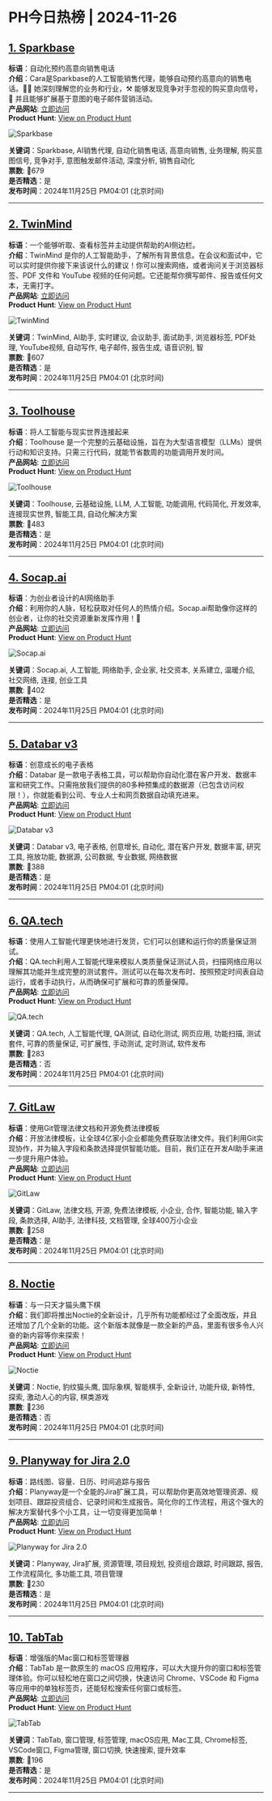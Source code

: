 # PH今日热榜 | 2024-11-26  

## [1. Sparkbase](https://www.producthunt.com/posts/sparkbase?utm_campaign=producthunt-api&utm_medium=api-v2&utm_source=Application%3A+ph-daily+%28ID%3A+150577%29)  
**标语**：自动化预约高意向销售电话  
**介绍**：Cara是Sparkbase的人工智能销售代理，能够自动预约高意向的销售电话。🕵️‍♀️ 她深刻理解您的业务和行业，⚒️ 能够发现竞争对手忽视的购买意向信号，🚀 并且能够扩展基于意图的电子邮件营销活动。  
**产品网站**: [立即访问](https://www.producthunt.com/r/F3RISJPNU5YXPX?utm_campaign=producthunt-api&utm_medium=api-v2&utm_source=Application%3A+ph-daily+%28ID%3A+150577%29)  
**Product Hunt**: [View on Product Hunt](https://www.producthunt.com/posts/sparkbase?utm_campaign=producthunt-api&utm_medium=api-v2&utm_source=Application%3A+ph-daily+%28ID%3A+150577%29)  

![Sparkbase](https://ph-files.imgix.net/52d66501-e1ce-42d5-96e3-4b2718ed692a.png?auto=format&fit=crop&frame=1&h=512&w=1024)  

**关键词**：Sparkbase, AI销售代理, 自动化销售电话, 高意向销售, 业务理解, 购买意图信号, 竞争对手, 意图触发邮件活动, 深度分析, 销售自动化  
**票数**: 🔺679  
**是否精选**：是  
**发布时间**：2024年11月25日 PM04:01 (北京时间)  

---  

## [2. TwinMind](https://www.producthunt.com/posts/twinmind?utm_campaign=producthunt-api&utm_medium=api-v2&utm_source=Application%3A+ph-daily+%28ID%3A+150577%29)  
**标语**：一个能够听取、查看标签并主动提供帮助的AI侧边栏。  
**介绍**：TwinMind 是你的人工智能助手，了解所有背景信息。在会议和面试中，它可以实时提供你接下来该说什么的建议！你可以搜索网络，或者询问关于浏览器标签、PDF 文件和 YouTube 视频的任何问题。它还能帮你撰写邮件、报告或任何文本，无需打字。  
**产品网站**: [立即访问](https://www.producthunt.com/r/6O5LBTYMUHKGDM?utm_campaign=producthunt-api&utm_medium=api-v2&utm_source=Application%3A+ph-daily+%28ID%3A+150577%29)  
**Product Hunt**: [View on Product Hunt](https://www.producthunt.com/posts/twinmind?utm_campaign=producthunt-api&utm_medium=api-v2&utm_source=Application%3A+ph-daily+%28ID%3A+150577%29)  

![TwinMind](https://ph-files.imgix.net/05d51045-ba73-46e1-b026-6bdee8ab42b7.png?auto=format&fit=crop&frame=1&h=512&w=1024)  

**关键词**：TwinMind, AI助手, 实时建议, 会议助手, 面试助手, 浏览器标签, PDF处理, YouTube视频, 自动写作, 电子邮件, 报告生成, 语音识别, 智  
**票数**: 🔺607  
**是否精选**：是  
**发布时间**：2024年11月25日 PM04:01 (北京时间)  

---  

## [3. Toolhouse](https://www.producthunt.com/posts/toolhouse?utm_campaign=producthunt-api&utm_medium=api-v2&utm_source=Application%3A+ph-daily+%28ID%3A+150577%29)  
**标语**：将人工智能与现实世界连接起来  
**介绍**：Toolhouse 是一个完整的云基础设施，旨在为大型语言模型（LLMs）提供行动和知识支持。只需三行代码，就能节省数周的功能调用开发时间。  
**产品网站**: [立即访问](https://www.producthunt.com/r/Z3OSVR3IGVA5FN?utm_campaign=producthunt-api&utm_medium=api-v2&utm_source=Application%3A+ph-daily+%28ID%3A+150577%29)  
**Product Hunt**: [View on Product Hunt](https://www.producthunt.com/posts/toolhouse?utm_campaign=producthunt-api&utm_medium=api-v2&utm_source=Application%3A+ph-daily+%28ID%3A+150577%29)  

![Toolhouse](https://ph-files.imgix.net/49cffe08-ecc5-402a-a6da-0f0c49523b50.png?auto=format&fit=crop&frame=1&h=512&w=1024)  

**关键词**：Toolhouse, 云基础设施, LLM, 人工智能, 功能调用, 代码简化, 开发效率, 连接现实世界, 智能工具, 自动化解决方案  
**票数**: 🔺483  
**是否精选**：是  
**发布时间**：2024年11月25日 PM04:01 (北京时间)  

---  

## [4. Socap.ai](https://www.producthunt.com/posts/socap-ai-2?utm_campaign=producthunt-api&utm_medium=api-v2&utm_source=Application%3A+ph-daily+%28ID%3A+150577%29)  
**标语**：为创业者设计的AI网络助手  
**介绍**：利用你的人脉，轻松获取对任何人的热情介绍。Socap.ai帮助像你这样的创业者，让你的社交资源重新发挥作用！🤝  
**产品网站**: [立即访问](https://www.producthunt.com/r/46OWUQW62XXHZV?utm_campaign=producthunt-api&utm_medium=api-v2&utm_source=Application%3A+ph-daily+%28ID%3A+150577%29)  
**Product Hunt**: [View on Product Hunt](https://www.producthunt.com/posts/socap-ai-2?utm_campaign=producthunt-api&utm_medium=api-v2&utm_source=Application%3A+ph-daily+%28ID%3A+150577%29)  

![Socap.ai](https://ph-files.imgix.net/46dcec63-07fe-45cc-862f-68774a4fd93e.png?auto=format&fit=crop&frame=1&h=512&w=1024)  

**关键词**：Socap.ai, 人工智能, 网络助手, 企业家, 社交资本, 关系建立, 温暖介绍, 社交网络, 连接, 创业工具  
**票数**: 🔺402  
**是否精选**：是  
**发布时间**：2024年11月25日 PM04:01 (北京时间)  

---  

## [5. Databar v3](https://www.producthunt.com/posts/databar-v3?utm_campaign=producthunt-api&utm_medium=api-v2&utm_source=Application%3A+ph-daily+%28ID%3A+150577%29)  
**标语**：创意成长的电子表格  
**介绍**：Databar 是一款电子表格工具，可以帮助你自动化潜在客户开发、数据丰富和研究工作。只需拖放我们提供的80多种预集成的数据源（已包含访问权限！），你就能看到公司、专业人士和网页数据自动填充进来。  
**产品网站**: [立即访问](https://www.producthunt.com/r/HKQ7FZQYUGMPOU?utm_campaign=producthunt-api&utm_medium=api-v2&utm_source=Application%3A+ph-daily+%28ID%3A+150577%29)  
**Product Hunt**: [View on Product Hunt](https://www.producthunt.com/posts/databar-v3?utm_campaign=producthunt-api&utm_medium=api-v2&utm_source=Application%3A+ph-daily+%28ID%3A+150577%29)  

![Databar v3](https://ph-files.imgix.net/a61e86ad-c572-443d-8fd9-5a4ba2064c61.png?auto=format&fit=crop&frame=1&h=512&w=1024)  

**关键词**：Databar v3, 电子表格, 创意增长, 自动化, 潜在客户开发, 数据丰富, 研究工具, 拖放功能, 数据源, 公司数据, 专业数据, 网络数据  
**票数**: 🔺388  
**是否精选**：是  
**发布时间**：2024年11月25日 PM04:01 (北京时间)  

---  

## [6. QA.tech](https://www.producthunt.com/posts/qa-tech?utm_campaign=producthunt-api&utm_medium=api-v2&utm_source=Application%3A+ph-daily+%28ID%3A+150577%29)  
**标语**：使用人工智能代理更快地进行发货，它们可以创建和运行你的质量保证测试。  
**介绍**：QA.tech利用人工智能代理来模拟人类质量保证测试人员，扫描网络应用以理解其功能并生成完整的测试套件。测试可以在每次发布时、按照预定时间表自动运行，或者手动执行，从而确保可扩展和可靠的质量保障。  
**产品网站**: [立即访问](https://www.producthunt.com/r/RQOBYNXKS2HP5V?utm_campaign=producthunt-api&utm_medium=api-v2&utm_source=Application%3A+ph-daily+%28ID%3A+150577%29)  
**Product Hunt**: [View on Product Hunt](https://www.producthunt.com/posts/qa-tech?utm_campaign=producthunt-api&utm_medium=api-v2&utm_source=Application%3A+ph-daily+%28ID%3A+150577%29)  

![QA.tech](https://ph-files.imgix.net/f21feac3-7bd7-4bc9-a730-67037fce00ef.png?auto=format&fit=crop&frame=1&h=512&w=1024)  

**关键词**：QA.tech, 人工智能代理, QA测试, 自动化测试, 网页应用, 功能扫描, 测试套件, 可靠的质量保证, 可扩展性, 手动测试, 定时测试, 软件发布  
**票数**: 🔺283  
**是否精选**：否  
**发布时间**：2024年11月25日 PM04:01 (北京时间)  

---  

## [7. GitLaw](https://www.producthunt.com/posts/gitlaw?utm_campaign=producthunt-api&utm_medium=api-v2&utm_source=Application%3A+ph-daily+%28ID%3A+150577%29)  
**标语**：使用Git管理法律文档和开源免费法律模板  
**介绍**：开放法律模板，让全球4亿家小企业都能免费获取法律文件。我们利用Git实现协作，并为输入字段和条款选择提供智能功能。目前，我们正在开发AI助手来进一步提升用户体验。  
**产品网站**: [立即访问](https://www.producthunt.com/r/LQMI6AM72Z6YCR?utm_campaign=producthunt-api&utm_medium=api-v2&utm_source=Application%3A+ph-daily+%28ID%3A+150577%29)  
**Product Hunt**: [View on Product Hunt](https://www.producthunt.com/posts/gitlaw?utm_campaign=producthunt-api&utm_medium=api-v2&utm_source=Application%3A+ph-daily+%28ID%3A+150577%29)  

![GitLaw](https://ph-files.imgix.net/7c8fe21e-6d7b-40ab-8aaa-691429de3ab4.png?auto=format&fit=crop&frame=1&h=512&w=1024)  

**关键词**：GitLaw, 法律文档, 开源, 免费法律模板, 小企业, 合作, 智能功能, 输入字段, 条款选择, AI助手, 法律科技, 文档管理, 全球400万小企业  
**票数**: 🔺258  
**是否精选**：是  
**发布时间**：2024年11月25日 PM04:01 (北京时间)  

---  

## [8. Noctie](https://www.producthunt.com/posts/noctie-2?utm_campaign=producthunt-api&utm_medium=api-v2&utm_source=Application%3A+ph-daily+%28ID%3A+150577%29)  
**标语**：与一只天才猫头鹰下棋  
**介绍**：我们即将推出Noctie的全新设计，几乎所有功能都经过了全面改版，并且还增加了几个全新的功能。这个新版本就像是一款全新的产品，里面有很多令人兴奋的新内容等你来探索！  
**产品网站**: [立即访问](https://www.producthunt.com/r/5UCHH4LXQ4LSPC?utm_campaign=producthunt-api&utm_medium=api-v2&utm_source=Application%3A+ph-daily+%28ID%3A+150577%29)  
**Product Hunt**: [View on Product Hunt](https://www.producthunt.com/posts/noctie-2?utm_campaign=producthunt-api&utm_medium=api-v2&utm_source=Application%3A+ph-daily+%28ID%3A+150577%29)  

![Noctie](https://ph-files.imgix.net/92c451c4-52cc-4f9b-a54f-856fbd869ca0.png?auto=format&fit=crop&frame=1&h=512&w=1024)  

**关键词**：Noctie, 豹纹猫头鹰, 国际象棋, 智能棋手, 全新设计, 功能升级, 新特性, 探索, 激动人心的内容, 棋类游戏  
**票数**: 🔺236  
**是否精选**：否  
**发布时间**：2024年11月25日 PM04:01 (北京时间)  

---  

## [9. Planyway for Jira 2.0](https://www.producthunt.com/posts/planyway-for-jira-2-0?utm_campaign=producthunt-api&utm_medium=api-v2&utm_source=Application%3A+ph-daily+%28ID%3A+150577%29)  
**标语**：路线图、容量、日历、时间追踪与报告  
**介绍**：Planyway是一个全能的Jira扩展工具，可以帮助你更高效地管理资源、规划项目、跟踪投资组合、记录时间和生成报告。简化你的工作流程，用这个强大的解决方案替代多个小工具，让一切变得更加简单！  
**产品网站**: [立即访问](https://www.producthunt.com/r/P6FQKJ6ZTENZNO?utm_campaign=producthunt-api&utm_medium=api-v2&utm_source=Application%3A+ph-daily+%28ID%3A+150577%29)  
**Product Hunt**: [View on Product Hunt](https://www.producthunt.com/posts/planyway-for-jira-2-0?utm_campaign=producthunt-api&utm_medium=api-v2&utm_source=Application%3A+ph-daily+%28ID%3A+150577%29)  

![Planyway for Jira 2.0](https://ph-files.imgix.net/6cc71a39-86b0-4d30-9ca4-238672e5f049.jpeg?auto=format&fit=crop&frame=1&h=512&w=1024)  

**关键词**：Planyway, Jira扩展, 资源管理, 项目规划, 投资组合跟踪, 时间跟踪, 报告, 工作流程简化, 多功能工具, 项目管理  
**票数**: 🔺230  
**是否精选**：是  
**发布时间**：2024年11月25日 PM04:01 (北京时间)  

---  

## [10. TabTab](https://www.producthunt.com/posts/tabtab-2?utm_campaign=producthunt-api&utm_medium=api-v2&utm_source=Application%3A+ph-daily+%28ID%3A+150577%29)  
**标语**：增强版的Mac窗口和标签管理器  
**介绍**：TabTab 是一款原生的 macOS 应用程序，可以大大提升你的窗口和标签管理体验。你可以轻松地在窗口之间切换，快速访问 Chrome、VSCode 和 Figma 等应用中的单独标签页，还能轻松搜索任何窗口或标签。  
**产品网站**: [立即访问](https://www.producthunt.com/r/SUCQQQ5OUWSPBZ?utm_campaign=producthunt-api&utm_medium=api-v2&utm_source=Application%3A+ph-daily+%28ID%3A+150577%29)  
**Product Hunt**: [View on Product Hunt](https://www.producthunt.com/posts/tabtab-2?utm_campaign=producthunt-api&utm_medium=api-v2&utm_source=Application%3A+ph-daily+%28ID%3A+150577%29)  

![TabTab](https://ph-files.imgix.net/2a94ff01-3394-4944-824f-8769ba465cce.png?auto=format&fit=crop&frame=1&h=512&w=1024)  

**关键词**：TabTab, 窗口管理, 标签管理, macOS应用, Mac工具, Chrome标签, VSCode窗口, Figma管理, 窗口切换, 快速搜索, 提升效率  
**票数**: 🔺196  
**是否精选**：是  
**发布时间**：2024年11月25日 PM04:01 (北京时间)  

---  


